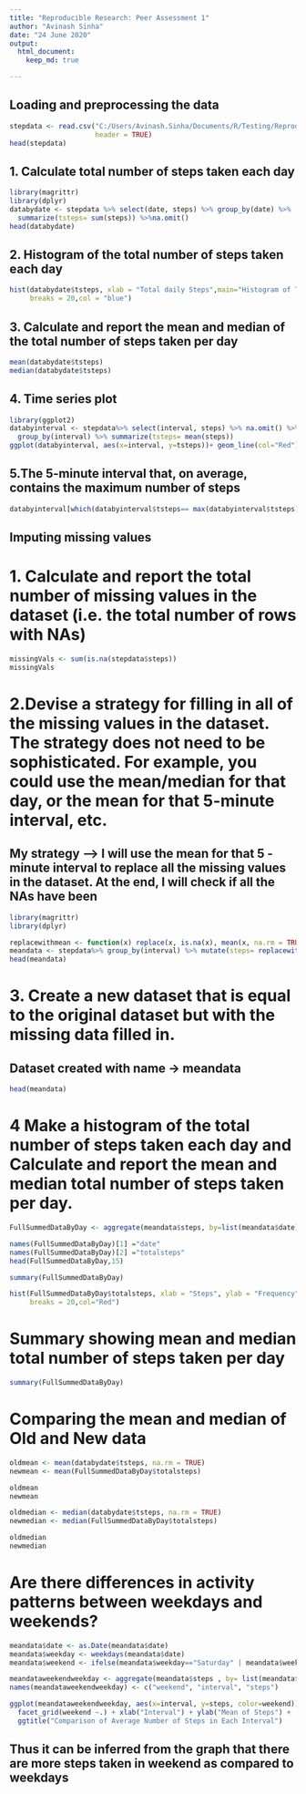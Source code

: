 ```yaml
---
title: "Reproducible Research: Peer Assessment 1"
author: "Avinash Sinha"
date: "24 June 2020"
output: 
  html_document:
    keep_md: true

---
```


## Loading and preprocessing the data

```r
stepdata <- read.csv("C:/Users/Avinash.Sinha/Documents/R/Testing/Reproduciable reserch/activity.csv", 
                     header = TRUE)
head(stepdata)
```

## 1. Calculate total number of steps taken each day

```r
library(magrittr)
library(dplyr)
databydate <- stepdata %>% select(date, steps) %>% group_by(date) %>% 
  summarize(tsteps= sum(steps)) %>%na.omit()
head(databydate)
```
## 2. Histogram of the total number of steps taken each day
```r
hist(databydate$tsteps, xlab = "Total daily Steps",main="Histogram of Total Steps by day", 
     breaks = 20,col = "blue")
```

## 3. Calculate and report the mean and median of the total number of steps taken per day

```r
mean(databydate$tsteps)
median(databydate$tsteps)
```

## 4. Time series plot

```r
library(ggplot2)
databyinterval <- stepdata%>% select(interval, steps) %>% na.omit() %>% 
  group_by(interval) %>% summarize(tsteps= mean(steps)) 
ggplot(databyinterval, aes(x=interval, y=tsteps))+ geom_line(col="Red")
```

## 5.The 5-minute interval that, on average, contains the maximum number of steps

```r
databyinterval[which(databyinterval$tsteps== max(databyinterval$tsteps)),]
```

## Imputing missing values

# 1. Calculate and report the total number of missing values in the dataset (i.e. the total number of rows with NAs)

```r
missingVals <- sum(is.na(stepdata$steps))
missingVals
```

# 2.Devise a strategy for filling in all of the missing values in the dataset. The strategy does not need to be sophisticated. For example, you could use the mean/median for that day, or the mean for that 5-minute interval, etc.

## My strategy ----> I will use the mean for that 5 -minute interval to replace all the missing values in the dataset. At the end, I will check if all the NAs have been 

```r
library(magrittr)
library(dplyr)

replacewithmean <- function(x) replace(x, is.na(x), mean(x, na.rm = TRUE))
meandata <- stepdata%>% group_by(interval) %>% mutate(steps= replacewithmean(steps))
head(meandata)
```

# 3. Create a new dataset that is equal to the original dataset but with the missing data filled in.
## Dataset created with name -> meandata

```r
head(meandata)
```
# 4 Make a histogram of the total number of steps taken each day and Calculate and report the mean and median total number of steps taken per day.

```r
FullSummedDataByDay <- aggregate(meandata$steps, by=list(meandata$date), sum)

names(FullSummedDataByDay)[1] ="date"
names(FullSummedDataByDay)[2] ="totalsteps"
head(FullSummedDataByDay,15)

summary(FullSummedDataByDay)

hist(FullSummedDataByDay$totalsteps, xlab = "Steps", ylab = "Frequency", main = "Total Daily Steps", 
     breaks = 20,col="Red")
```

# Summary showing mean and median total number of steps taken per day

```r
summary(FullSummedDataByDay)
```

# Comparing the mean and median of Old and New data

```r
oldmean <- mean(databydate$tsteps, na.rm = TRUE)
newmean <- mean(FullSummedDataByDay$totalsteps)

oldmean
newmean

oldmedian <- median(databydate$tsteps, na.rm = TRUE)
newmedian <- median(FullSummedDataByDay$totalsteps)

oldmedian
newmedian
```

# Are there differences in activity patterns between weekdays and weekends?

```r
meandata$date <- as.Date(meandata$date)
meandata$weekday <- weekdays(meandata$date)
meandata$weekend <- ifelse(meandata$weekday=="Saturday" | meandata$weekday=="Sunday", "Weekend", "Weekday" )

meandataweekendweekday <- aggregate(meandata$steps , by= list(meandata$weekend, meandata$interval), na.omit(mean))
names(meandataweekendweekday) <- c("weekend", "interval", "steps")

ggplot(meandataweekendweekday, aes(x=interval, y=steps, color=weekend)) + geom_line()+
  facet_grid(weekend ~.) + xlab("Interval") + ylab("Mean of Steps") +
  ggtitle("Comparison of Average Number of Steps in Each Interval")
```

## Thus it can be inferred from the graph that there are more steps taken in weekend as compared to weekdays 